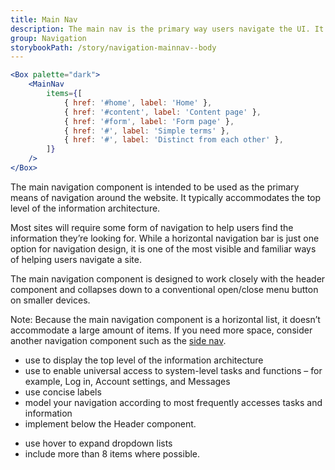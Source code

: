 ```yaml
---
title: Main Nav
description: The main nav is the primary way users navigate the UI. It is consistently visible throughout the service.
group: Navigation
storybookPath: /story/navigation-mainnav--body
---
```


```jsx live
<Box palette="dark">
	<MainNav
		items={[
			{ href: '#home', label: 'Home' },
			{ href: '#content', label: 'Content page' },
			{ href: '#form', label: 'Form page' },
			{ href: '#', label: 'Simple terms' },
			{ href: '#', label: 'Distinct from each other' },
		]}
	/>
</Box>
```

The main navigation component is intended to be used as the primary means of navigation around the website. It typically accommodates the top level of the information architecture.

Most sites will require some form of navigation to help users find the information they’re looking for. While a horizontal navigation bar is just one option for navigation design, it is one of the most visible and familiar ways of helping users navigate a site.

The main navigation component is designed to work closely with the header component and collapses down to a conventional open/close menu button on smaller devices.

Note: Because the main navigation component is a horizontal list, it doesn’t accommodate a large amount of items. If you need more space, consider another navigation component such as the [side nav](/components/side-nav).

<DoHeading />

- use to display the top level of the information architecture
- use to enable universal access to system-level tasks and functions – for example, Log in, Account settings, and Messages
- use concise labels
- model your navigation according to most frequently accesses tasks and information
- implement below the Header component.

<DontHeading />

- use hover to expand dropdown lists
- include more than 8 items where possible.
